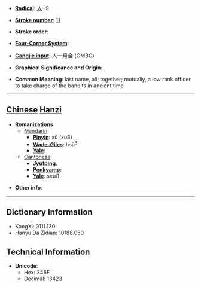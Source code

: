 * '''[[Wiktionary:Chinese radical index| Radical]]''': [[Wiktionary:Chinese radical index 人|人]]+9

* '''[[Wiktionary:Chinese total strokes index|Stroke number]]''': [[Wiktionary:Chinese total strokes index 11|11]]

* '''Stroke order''': 

* '''[[Wiktionary:Chinese four corner index|Four-Corner System]]''': 

* '''[[Wiktionary:Chinese Cangjie index|Cangjie input]]''': 人一月金 (OMBC)

* '''Graphical Significance and Origin''': 

* '''Common Meaning''': last name, all; together; mutually, a low rank officer to take charge of the bandits in ancient time

----

== [[Chinese]] [[Hanzi]] ==

* '''Romanizations'''
** [[Mandarin]]:
*** '''[[Pinyin]]''': xǔ (xu3)
*** '''[[Wade-Giles]]''': hsü<sup>3</sup>
*** '''[[Yale]]''': 
**[[Cantonese]]
***'''[[Jyutping]]''':
***'''[[Penkyamp]]''': 
***'''[[Yale]]''': seui1

* '''Other info''': 

----

== Dictionary Information ==

* KangXi: 0111.130
* Hanyu Da Zidian: 10188.050

== Technical Information ==

* '''Unicode''':
** Hex: 346F
** Decimal: 13423